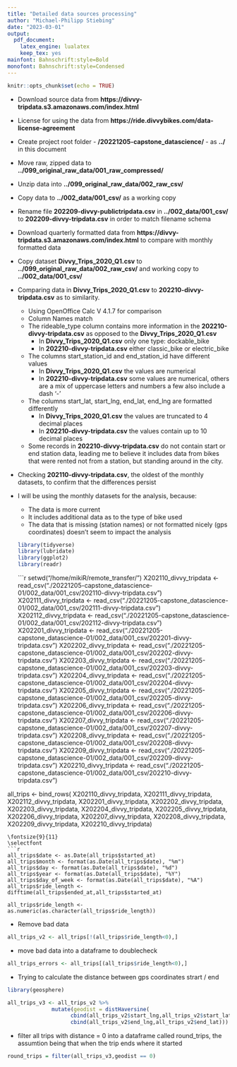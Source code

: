```yaml
---
title: "Detailed data sources processing"
author: "Michael-Philipp Stiebing"
date: "2023-03-01"
output: 
  pdf_document: 
    latex_engine: lualatex
    keep_tex: yes
mainfont: Bahnschrift:style=Bold
monofont: Bahnschrift:style=Condensed
---
```



```r
knitr::opts_chunk$set(echo = TRUE)
```
\fontsize{10}{12}
\selectfont
* Download source data from **https://divvy-tripdata.s3.amazonaws.com/index.html**
* License for using the data from **https://ride.divvybikes.com/data-license-agreement**
* Create project root folder - **/20221205-capstone_datascience/** - as **../** in this document
* Move raw, zipped data to **../099_original_raw_data/001_raw_compressed/**
* Unzip data into **../099_original_raw_data/002_raw_csv/**

* Copy data to **../002_data/001_csv/** as a working copy
* Rename file **202209-divvy-publictripdata.csv** in **../002_data/001_csv/** to **202209-divvy-tripdata.csv** in order to match filename schema

* Download quarterly formatted data from **https://divvy-tripdata.s3.amazonaws.com/index.html** to compare with monthly formatted data
* Copy dataset **Divvy_Trips_2020_Q1.csv** to **../099_original_raw_data/002_raw_csv/** and working copy to **../002_data/001_csv/**

* Comparing data in **Divvy_Trips_2020_Q1.csv** to **202210-divvy-tripdata.csv** as to similarity.
  + Using OpenOffice Calc V 4.1.7 for comparison
  + Column Names match
  + The rideable_type column contains more information in the **202210-divvy-tripdata.csv** as opposed to the **Divvy_Trips_2020_Q1.csv**
    + In **Divvy_Trips_2020_Q1.csv** only one type: dockable_bike
    + In **202210-divvy-tripdata.csv** either classic_bike or electric_bike
  + The columns start_station_id and end_station_id have different values
    + In **Divvy_Trips_2020_Q1.csv** the values are numerical
    + In **202210-divvy-tripdata.csv** some values are numerical, others are a mix of uppercase letters and numbers a few also include a dash '-'
  + The columns start_lat, start_lng, end_lat, end_lng are formatted differently
    + In **Divvy_Trips_2020_Q1.csv** the values are truncated to 4 decimal places
    + In **202210-divvy-tripdata.csv** the values contain up to 10 decimal places
  + Some records in **202210-divvy-tripdata.csv** do not contain start or end station data, leading me to believe it includes data from bikes that were rented not from a station, but standing around in the city.
  
* Checking **202110-divvy-tripdata.csv**, the oldest of the monthly datasets, to confirm that the differences persist
* I will be using the monthly datasets for the analysis, because:
  + The data is more current
  + It includes additional data as to the type of bike used
  + The data that is missing (station names) or not formatted nicely (gps coordinates) doesn't seem to impact the analysis
\fontsize{9}{11}
\selectfont
```r
library(tidyverse)
library(lubridate)
library(ggplot2)
library(readr)
```
\fontsize{9}{11}
\selectfont
```r
setwd("/home/mikiR/remote_transfer/")
X202110_divvy_tripdata <- 
  read_csv("./20221205-capstone_datascience-01/002_data/001_csv/202110-divvy-tripdata.csv")
X202111_divvy_tripdata <- 
  read_csv("./20221205-capstone_datascience-01/002_data/001_csv/202111-divvy-tripdata.csv")
X202112_divvy_tripdata <- 
  read_csv("./20221205-capstone_datascience-01/002_data/001_csv/202112-divvy-tripdata.csv")
X202201_divvy_tripdata <- 
  read_csv("./20221205-capstone_datascience-01/002_data/001_csv/202201-divvy-tripdata.csv")
X202202_divvy_tripdata <- 
  read_csv("./20221205-capstone_datascience-01/002_data/001_csv/202202-divvy-tripdata.csv")
X202203_divvy_tripdata <- 
  read_csv("./20221205-capstone_datascience-01/002_data/001_csv/202203-divvy-tripdata.csv")
X202204_divvy_tripdata <- 
  read_csv("./20221205-capstone_datascience-01/002_data/001_csv/202204-divvy-tripdata.csv")
X202205_divvy_tripdata <- 
  read_csv("./20221205-capstone_datascience-01/002_data/001_csv/202205-divvy-tripdata.csv")
X202206_divvy_tripdata <- 
  read_csv("./20221205-capstone_datascience-01/002_data/001_csv/202206-divvy-tripdata.csv")
X202207_divvy_tripdata <- 
  read_csv("./20221205-capstone_datascience-01/002_data/001_csv/202207-divvy-tripdata.csv")
X202208_divvy_tripdata <- 
  read_csv("./20221205-capstone_datascience-01/002_data/001_csv/202208-divvy-tripdata.csv")
X202209_divvy_tripdata <- 
  read_csv("./20221205-capstone_datascience-01/002_data/001_csv/202209-divvy-tripdata.csv")
X202210_divvy_tripdata <- 
  read_csv("./20221205-capstone_datascience-01/002_data/001_csv/202210-divvy-tripdata.csv")

all_trips <- bind_rows(
                  X202110_divvy_tripdata, X202111_divvy_tripdata, X202112_divvy_tripdata, 
                  X202201_divvy_tripdata, X202202_divvy_tripdata, X202203_divvy_tripdata, 
                  X202204_divvy_tripdata, X202205_divvy_tripdata, X202206_divvy_tripdata, 
                  X202207_divvy_tripdata, X202208_divvy_tripdata, X202209_divvy_tripdata, 
                  X202210_divvy_tripdata)
```
\fontsize{9}{11}
\selectfont
```r
all_trips$date <- as.Date(all_trips$started_at)
all_trips$month <- format(as.Date(all_trips$date), "%m")
all_trips$day <- format(as.Date(all_trips$date), "%d")
all_trips$year <- format(as.Date(all_trips$date), "%Y")
all_trips$day_of_week <- format(as.Date(all_trips$date), "%A")
all_trips$ride_length <- difftime(all_trips$ended_at,all_trips$started_at)

all_trips$ride_length <- as.numeric(as.character(all_trips$ride_length))
```
\fontsize{10}{12}
\selectfont
* Remove bad data
\fontsize{9}{11}
\selectfont
```r
all_trips_v2 <- all_trips[!(all_trips$ride_length<0),]
```
\fontsize{10}{12}
\selectfont
* move bad data into a dataframe to doublecheck
\fontsize{9}{11}
\selectfont
```r
all_trips_errors <- all_trips[(all_trips$ride_length<0),]
```
\fontsize{10}{12}
\selectfont

*   Trying to calculate the distance between gps coordinates strart / end
\fontsize{9}{11}
\selectfont
```r

library(geosphere) 
```
\fontsize{9}{11}
\selectfont
```r

all_trips_v3 <- all_trips_v2 %>% 
              mutate(geodist = distHaversine(
                    cbind(all_trips_v2$start_lng,all_trips_v2$start_lat), 
                    cbind(all_trips_v2$end_lng,all_trips_v2$end_lat)))
```
\fontsize{10}{12}
\selectfont
*   filter all trips with distance = 0 into a dataframe called round_trips, the assumtion being that when the trip ends where it started
\fontsize{9}{11}
\selectfont
```r
round_trips = filter(all_trips_v3,geodist == 0)
```